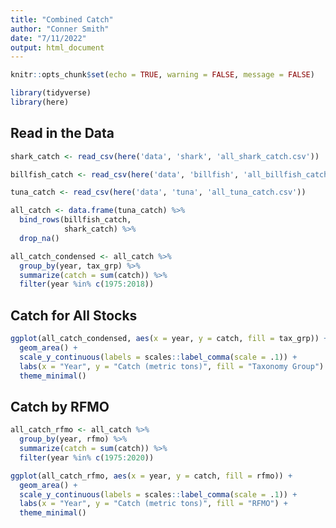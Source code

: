 ```yaml
---
title: "Combined Catch"
author: "Conner Smith"
date: "7/11/2022"
output: html_document
---
```


```r
knitr::opts_chunk$set(echo = TRUE, warning = FALSE, message = FALSE)

library(tidyverse)
library(here)

```

## Read in the Data 

```r
shark_catch <- read_csv(here('data', 'shark', 'all_shark_catch.csv'))

billfish_catch <- read_csv(here('data', 'billfish', 'all_billfish_catch.csv'))

tuna_catch <- read_csv(here('data', 'tuna', 'all_tuna_catch.csv'))

all_catch <- data.frame(tuna_catch) %>% 
  bind_rows(billfish_catch,
            shark_catch) %>% 
  drop_na()

all_catch_condensed <- all_catch %>% 
  group_by(year, tax_grp) %>% 
  summarize(catch = sum(catch)) %>% 
  filter(year %in% c(1975:2018))
```


## Catch for All Stocks 

```r
ggplot(all_catch_condensed, aes(x = year, y = catch, fill = tax_grp)) +
  geom_area() +
  scale_y_continuous(labels = scales::label_comma(scale = .1)) +
  labs(x = "Year", y = "Catch (metric tons)", fill = "Taxonomy Group") +
  theme_minimal()
```

## Catch by RFMO 

```r
all_catch_rfmo <- all_catch %>% 
  group_by(year, rfmo) %>% 
  summarize(catch = sum(catch)) %>% 
  filter(year %in% c(1975:2020))

ggplot(all_catch_rfmo, aes(x = year, y = catch, fill = rfmo)) +
  geom_area() +
  scale_y_continuous(labels = scales::label_comma(scale = .1)) +
  labs(x = "Year", y = "Catch (metric tons)", fill = "RFMO") +
  theme_minimal()
```

